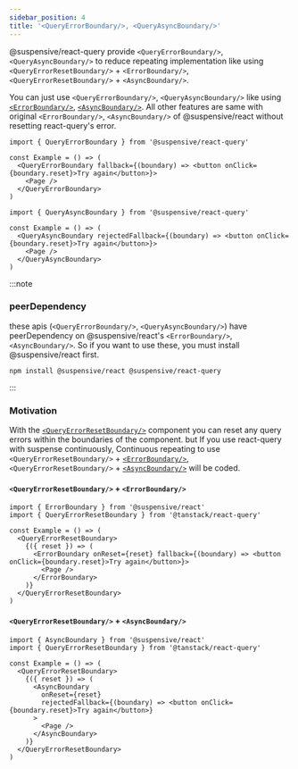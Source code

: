 ```yaml
---
sidebar_position: 4
title: '<QueryErrorBoundary/>, <QueryAsyncBoundary/>'
---
```


@suspensive/react-query provide `<QueryErrorBoundary/>`, `<QueryAsyncBoundary/>` to reduce repeating implementation like using `<QueryErrorResetBoundary/>` + `<ErrorBoundary/>`, `<QueryErrorResetBoundary/>` + `<AsyncBoundary/>`.

You can just use `<QueryErrorBoundary/>`, `<QueryAsyncBoundary/>` like using [`<ErrorBoundary/>`](/docs/react/src/ErrorBoundary.i18n), [`<AsyncBoundary/>`](/docs/react/src/AsyncBoundary.i18n). All other features are same with original `<ErrorBoundary/>`, `<AsyncBoundary/>` of @suspensive/react without resetting react-query's error.

```tsx
import { QueryErrorBoundary } from '@suspensive/react-query'

const Example = () => (
  <QueryErrorBoundary fallback={(boundary) => <button onClick={boundary.reset}>Try again</button>}>
    <Page />
  </QueryErrorBoundary>
)
```

```tsx
import { QueryAsyncBoundary } from '@suspensive/react-query'

const Example = () => (
  <QueryAsyncBoundary rejectedFallback={(boundary) => <button onClick={boundary.reset}>Try again</button>}>
    <Page />
  </QueryAsyncBoundary>
)
```

:::note

### peerDependency

these apis (`<QueryErrorBoundary/>`, `<QueryAsyncBoundary/>`) have peerDependency on @suspensive/react's `<ErrorBoundary/>`, `<AsyncBoundary/>`.
So if you want to use these, you must install @suspensive/react first.

```shell npm2yarn
npm install @suspensive/react @suspensive/react-query
```

:::

### Motivation

With the [`<QueryErrorResetBoundary/>`](https://tanstack.com/query/v4/docs/reference/QueryErrorResetBoundary) component you can reset any query errors within the boundaries of the component. but If you use react-query with suspense continuously, Continuous repeating to use `<QueryErrorResetBoundary/>` + [`<ErrorBoundary/>`](/docs/react/src/ErrorBoundary.i18n), `<QueryErrorResetBoundary/>` + [`<AsyncBoundary/>`](/docs/react/src/AsyncBoundary.i18n) will be coded.

#### `<QueryErrorResetBoundary/>` + `<ErrorBoundary/>`

```tsx
import { ErrorBoundary } from '@suspensive/react'
import { QueryErrorResetBoundary } from '@tanstack/react-query'

const Example = () => (
  <QueryErrorResetBoundary>
    {({ reset }) => (
      <ErrorBoundary onReset={reset} fallback={(boundary) => <button onClick={boundary.reset}>Try again</button>}>
        <Page />
      </ErrorBoundary>
    )}
  </QueryErrorResetBoundary>
)
```

#### `<QueryErrorResetBoundary/>` + `<AsyncBoundary/>`

```tsx
import { AsyncBoundary } from '@suspensive/react'
import { QueryErrorResetBoundary } from '@tanstack/react-query'

const Example = () => (
  <QueryErrorResetBoundary>
    {({ reset }) => (
      <AsyncBoundary
        onReset={reset}
        rejectedFallback={(boundary) => <button onClick={boundary.reset}>Try again</button>}
      >
        <Page />
      </AsyncBoundary>
    )}
  </QueryErrorResetBoundary>
)
```
